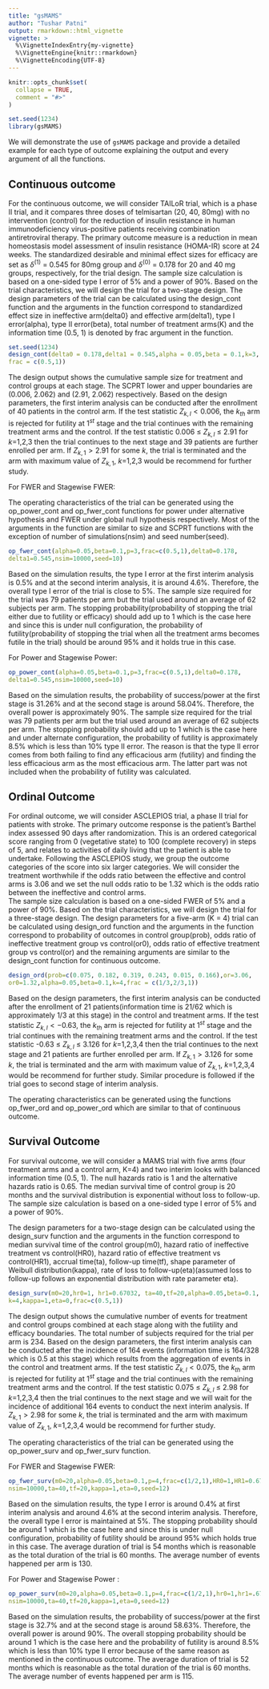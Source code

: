 ```yaml
---
title: "gsMAMS"
author: "Tushar Patni"
output: rmarkdown::html_vignette
vignette: >
  %\VignetteIndexEntry{my-vignette}
  %\VignetteEngine{knitr::rmarkdown}
  %\VignetteEncoding{UTF-8}
---
```


```r
knitr::opts_chunk$set(
  collapse = TRUE,
  comment = "#>"
)
```

```r
set.seed(1234)
library(gsMAMS)
```

We will demonstrate the use of `gsMAMS` package and provide a detailed example for each type of outcome explaining the output and every argument of all the functions.

## Continuous outcome
For the continuous outcome, we will consider TAILoR trial, which is a phase II trial, and it compares three doses of telmisartan (20, 40, 80mg) with no intervention (control) for the reduction of insulin resistance in human immunodeficiency virus-positive patients receiving combination antiretroviral therapy. The primary outcome measure is a reduction in mean homeostasis model assessment of insulin resistance (HOMA-IR) score at 24 weeks. The standardized desirable and minimal effect sizes for efficacy are set as $\delta^{(1)}$ = 0.545 for 80mg group and $\delta^{(0)}$ = 0.178 for 20 and 40 mg groups, respectively, for the trial design. 
The sample size calculation is based on a one-sided type I error of 5\% and a power of 90\%. Based on the trial characteristics, we will design the trial for a two-stage design.
The design parameters of the trial can be calculated using the design_cont function and the arguments in the function correspond to standardized effect size in ineffective arm(delta0} and effective arm(delta1), type I error(alpha), type II error(beta), total number of treatment arms(K) and the information time (0.5, 1) is denoted by frac argument in the function.

```r
set.seed(1234)
design_cont(delta0 = 0.178,delta1 = 0.545,alpha = 0.05,beta = 0.1,k=3,
frac = c(0.5,1))
```


The design output shows the cumulative sample size for treatment and control groups at each stage. The SCPRT lower and upper boundaries are (0.006, 2.062) and (2.91, 2.062) respectively.
Based on the design parameters, the first interim analysis can be conducted after the enrollment of 40 patients in the control arm. If the test statistic $Z_{k,l}<0.006$, the $k_{th}$ arm is rejected for futility at $1^{st}$ stage and the trial continues with the remaining treatment arms and the control. If the test statistic 0.006 $\le$ $Z_{k,l}$ $\le$ 2.91 for $k$=1,2,3 then the trial continues to the next stage and 39 patients are further enrolled per arm. If $Z_{k,1} >2.91$ for some $k$, the trial is terminated and the arm with maximum value of $Z_{k,1}$, $k$=1,2,3 would be recommend for further study.

For FWER and Stagewise FWER:

The operating characteristics of the trial can be generated using the op_power_cont and op_fwer_cont functions for power under alternative hypothesis and FWER under global null hypothesis respectively. Most of the arguments in the function are similar to size and SCPRT functions with the exception of number of simulations(nsim) and seed number(seed).

```R
op_fwer_cont(alpha=0.05,beta=0.1,p=3,frac=c(0.5,1),delta0=0.178,
delta1=0.545,nsim=10000,seed=10)
``` 
Based on the simulation results, the type I error at the first interim analysis is 0.5\% and at the second interim analysis, it is around 4.6\%. Therefore, the overall type I error of the trial is close to 5\%. The sample size required for the trial was 79 patients per arm but the trial used around an average of 62 subjects per arm. The stopping probability(probability of stopping the trial either due to futility or efficacy) should add up to 1 which is the case here and since this is under null configuration, the probability of futility(probability of stopping the trial when all the treatment arms becomes futile in the trial) should be around 95\% and it holds true in this case. 


For Power and Stagewise Power:
```R
op_power_cont(alpha=0.05,beta=0.1,p=3,frac=c(0.5,1),delta0=0.178,
delta1=0.545,nsim=10000,seed=10)
```
Based on the simulation results, the probability of success/power at the first stage is 31.26\% and at the second stage is around 58.04\%. Therefore, the overall power is approximately 90\%. The sample size required for the trial was 79 patients per arm but the trial used around an average of 62 subjects per arm. The stopping probability should add up to 1 which is the case here and under alternate configuration, the probability of futility is approximately 8.5\% which is less than 10\% type II error. The reason is that the type II error comes from both failing to find any efficacious arm (futility) and finding the less efficacious arm as the most efficacious arm. The latter part was not included when the probability of futility was calculated.


## Ordinal Outcome
For ordinal outcome, we will consider ASCLEPIOS trial, a phase II trial for patients with stroke. The primary outcome response is the patient's Barthel index assessed 90 days after randomization. This is an ordered categorical score ranging from 0 (vegetative state) to 100 (complete recovery) in steps of 5, and relates to activities of daily living that the patient is able to undertake. Following the ASCLEPIOS study, we group the outcome categories of the score into six larger categories. We will consider the treatment worthwhile if the odds ratio between the effective and control arms is 3.06 and we set the null odds ratio to be 1.32 which is the odds ratio between the ineffective and control arms.   
The sample size calculation is based on a one-sided FWER of 5\% and a power of 90\%. Based on the trial characteristics, we will design the trial for a three-stage design. The design parameters for a five-arm (K = 4) trial can be calculated using design_ord function and the arguments in the function correspond to probability of outcomes in control group(prob), odds ratio of ineffective treatment group vs control(or0), odds ratio of effective treatment group vs control(or) and the remaining arguments are similar to the design_cont function for continuous outcome.

```R
design_ord(prob=c(0.075, 0.182, 0.319, 0.243, 0.015, 0.166),or=3.06,
or0=1.32,alpha=0.05,beta=0.1,k=4,frac = c(1/3,2/3,1))
```
Based on the design parameters, the first interim analysis can be conducted after the enrollment of 21 patients(information time is 21/62 which is approximately 1/3 at this stage) in the control and treatment arms. If the test statistic $Z_{k,l}<-0.63$, the $k_{th}$ arm is rejected for futility at $1^{st}$ stage and the trial continues with the remaining treatment arms and the control. If the test statistic -0.63 $\le$ $Z_{k,l}$ $\le$ 3.126 for $k$=1,2,3,4 then the trial continues to the next stage and 21 patients are further enrolled per arm. If $Z_{k,1} >3.126$ for some $k$, the trial is terminated and the arm with maximum value of $Z_{k,1}$, $k$=1,2,3,4 would be recommend for further study. Similar procedure is followed if the trial goes to second stage of interim analysis.


The operating characteristics can be generated using the functions op_fwer_ord and op_power_ord which are similar to that of continuous outcome.

## Survival Outcome
For survival outcome, we will consider a MAMS trial with five arms (four treatment arms and a control arm, K=4) and two interim looks with balanced information time (0.5, 1). The null hazards ratio is 1 and the alternative hazards ratio is 0.65. The median survival time of control group is 20 months and the survival distribution is exponential without loss to follow-up. The sample size calculation is based on a one-sided type I error of 5\% and a power of 90\%. 

The design parameters for a two-stage design can be calculated using the design_surv function and the arguments in the function correspond to median survival time of the control group(m0), hazard ratio of ineffective treatment vs control(HR0), hazard ratio of effective treatment vs control(HR1), accrual time(ta), follow-up time(tf), shape parameter of Weibull distribution(kappa), rate of loss to follow-up(eta)(assumed loss to follow-up follows an exponential distribution with rate parameter eta). 

```R
design_surv(m0=20,hr0=1, hr1=0.67032, ta=40,tf=20,alpha=0.05,beta=0.1,
k=4,kappa=1,eta=0,frac=c(0.5,1))
```
The design output shows the cumulative number of events for treatment and control groups combined at each stage along with the futility and efficacy boundaries. The total number of subjects required for the trial per arm is 234. 
Based on the design parameters, the first interim analysis can be conducted after the incidence of  164 events (information time is 164/328 which is 0.5 at this stage) which results from the aggregation of events in the control and treatment arms. If the test statistic $Z_{k,l}<0.075$, the $k_{th}$ arm is rejected for futility at $1^{st}$ stage and the trial continues with the remaining treatment arms and the control. If the test statistic 0.075 $\le$ $Z_{k,l}$ $\le$ 2.98 for $k$=1,2,3,4 then the trial continues to the next stage and we will wait for the incidence of additional 164 events to conduct the next interim analysis. If $Z_{k,1} >2.98$ for some $k$, the trial is terminated and the arm with maximum value of $Z_{k,1}$, $k$=1,2,3,4 would be recommend for further study.


The operating characteristics of the trial can be generated using the op_power_surv and op_fwer_surv function.

For FWER and Stagewise FWER:
```R
op_fwer_surv(m0=20,alpha=0.05,beta=0.1,p=4,frac=c(1/2,1),HR0=1,HR1=0.6703,
nsim=10000,ta=40,tf=20,kappa=1,eta=0,seed=12)
```
Based on the simulation results, the type I error is around 0.4\% at first interim analysis and around 4.6\% at the second interim analysis. Therefore, the overall type I error is maintained at 5\%. The stopping probability should be around 1 which is the case here and since this is under null configuration, probability of futility should be around 95\% which holds true in this case. The average duration of trial is 54 months which is reasonable as the total duration of the trial is 60 months. The average number of events happened per arm is 130.

For Power and Stagewise Power :
```R
op_power_surv(m0=20,alpha=0.05,beta=0.1,p=4,frac=c(1/2,1),hr0=1,hr1=.6703,
nsim=10000,ta=40,tf=20,kappa=1,eta=0,seed=12)             
```
Based on the simulation results, the probability of success/power at the first stage is 32.7\% and at the second stage is around 58.63\%. Therefore, the overall power is around 90\%. The overall stopping probability should be around 1 which is the case here and the probability of futility is around 8.5\% which is less than 10\% type II error because of the same reason as mentioned in the continuous outcome. The average duration of trial is 52 months which is reasonable as the total duration of the trial is 60 months. The average number of events happened per arm is 115.
